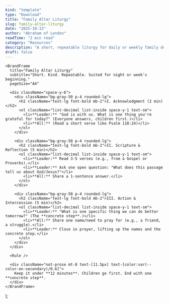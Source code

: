 ```yaml
---
kind: "template"
type: "Download"
title: "Family Altar Liturgy"
slug: family-altar-liturgy
date: "2025-10-13"
author: "Abraham of London"
readTime: "2 min read"
category: "Resources"
description: "A short, repeatable liturgy for daily or weekly family devotion (the 'Family Altar')."
draft: false
---
```



    <BrandFrame
      title="Family Altar Liturgy"
      subtitle="Short. Kind. Repeatable. Suited for night or week's beginning."
      pageSize="A4"

> 
      <div className="space-y-6">
        <div className="bg-gray-50 p-4 rounded-lg">
          <h2 className="text-lg font-bold mb-2">I. Acknowledgment (2 min)</h2>
          <ol className="list-decimal list-inside space-y-1 text-sm">
            <li>**Leader:** "God is with us. What is one thing you're grateful for today?" (Everyone answers, children first.)</li>
            <li>**All:** (Read a short verse like Psalm 118:24)</li>
          </ol>
        </div>

        <div className="bg-gray-50 p-4 rounded-lg">
          <h2 className="text-lg font-bold mb-2">II. Scripture & Reflection (5 min)</h2>
          <ol className="list-decimal list-inside space-y-1 text-sm">
            <li>**Leader:** Read 3-5 verses (e.g., from a Gospel or Proverbs).</li>
            <li>**Leader:** Ask one open question: "What does this passage tell us about God/Jesus?"</li>
            <li>**All:** Share a 1-sentence answer.</li>
          </ol>
        </div>

        <div className="bg-gray-50 p-4 rounded-lg">
          <h2 className="text-lg font-bold mb-2">III. Action & Intercession (5 min)</h2>
          <ol className="list-decimal list-inside space-y-1 text-sm">
            <li>**Leader:** "What is one specific thing we can do better tomorrow?" (The **concrete step**.)</li>
            <li>**All:** Share one name/need to pray for (e.g., a friend, a struggle).</li>
            <li>**Leader:** Close in prayer, lifting up the names and the concrete step.</li>
          </ol>
        </div>
      </div>
      
      <Rule />
      
      <div className="not-prose mt-8 text-[11.5px] text-[color:var(--color-on-secondary)/0.6]">
        Keep it under **12 minutes**. Children go first. End with one **concrete step**.
      </div>
    </BrandFrame>
  );


